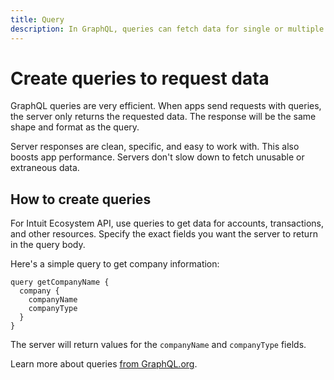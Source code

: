 ```yaml
---
title: Query
description: In GraphQL, queries can fetch data for single or multiple fields, apply filters, and get conditional data. If you're familiar with REST API, this is very similar to the GET operation. However, queries in GraphQL are always **POST** operations. 
---
```


# Create queries to request data

GraphQL queries are very efficient. When apps send requests with queries, the server only returns the requested data. The response will be the same shape and format as the query. 

Server responses are clean, specific, and easy to work with. This also boosts app performance. Servers don't slow down to fetch unusable or extraneous data.

## How to create queries

For Intuit Ecosystem API, use queries to get data for accounts, transactions, and other resources. Specify the exact fields you want the server to return in the query body.
 
Here's a simple query to get company information:

```
query getCompanyName {
  company {
    companyName
    companyType
  }
}
```
The server will return values for the `companyName` and `companyType` fields. 

Learn more about queries [from GraphQL.org](https://graphql.org/learn/queries/). 